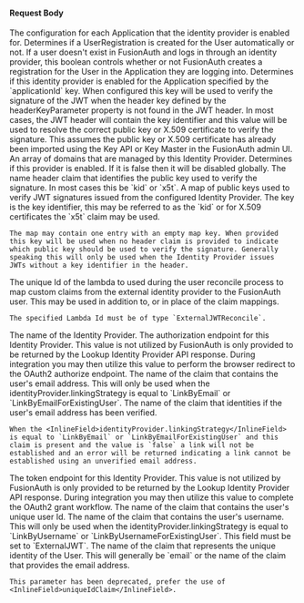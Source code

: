
#### Request Body

<APIBlock>
  <APIField name="identityProvider.applicationConfiguration" type="Map<UUID, Optional>" optional>
    The configuration for each Application that the identity provider is enabled for.
  </APIField>
  <APIField name="identityProvider.applicationConfiguration[applicationId].createRegistration" type="Boolean" optional defaults="true">
    Determines if a UserRegistration is created for the User automatically or not. If a user doesn't exist in FusionAuth and logs in through an identity provider, this boolean controls whether or not FusionAuth creates a registration for the User in the Application they are logging into.
  </APIField>
  <APIField name="identityProvider.applicationConfiguration[applicationId].enabled"  type="Boolean" optional defaults="false">
    Determines if this identity provider is enabled for the Application specified by the `applicationId` key.
  </APIField>
  <APIField name="identityProvider.claimMap" type="Map<String, String>" optional>
    <ClaimMappings />
  </APIField>

  <IdentityProviderDebugRequestParameter idp_since={props.idp_since} />

  <APIField name="identityProvider.defaultKeyId" optional>
    When configured this key will be used to verify the signature of the JWT when the header key defined by the <InlineField>headerKeyParameter</InlineField> property is not found in the JWT header. In most cases, the JWT header will contain the key identifier and this value will be used to resolve the correct public key or X.509 certificate to verify the signature. This assumes the public key or X.509 certificate has already been imported using the Key API or Key Master in the FusionAuth admin UI.
  </APIField>
  <APIField name="identityProvider.domains" optional>
    An array of domains that are managed by this Identity Provider.
  </APIField>
  <APIField name="identityProvider.enabled" type="Boolean" optional defaults="false">
    Determines if this provider is enabled. If it is false then it will be disabled globally.
  </APIField>
  <APIField name="identityProvider.headerKeyParameter" type="String" required>
    The name header claim that identifies the public key used to verify the signature. In most cases this be `kid` or `x5t`.
  </APIField>
  <APIField name="identityProvider.keys" type="Map<String, String>" optional>
    A map of public keys used to verify JWT signatures issued from the configured Identity Provider. The key is the key identifier, this
    may be referred to as the `kid` or for X.509 certificates the `x5t` claim may be used.

    The map may contain one entry with an empty map key. When provided this key will be used when no header claim is provided to indicate
    which public key should be used to verify the signature. Generally speaking this will only be used when the Identity Provider issues
    JWTs without a key identifier in the header.
  </APIField>
  <APIField name="identityProvider.lambdaConfiguration.reconcileId" type="UUID" optional since="1.17.0">
    The unique Id of the lambda to used during the user reconcile process to map custom claims from the external identity provider to the FusionAuth user. This may be used in addition to, or in place of the claim mappings.

    The specified Lambda Id must be of type `ExternalJWTReconcile`.
  </APIField>

  <IdentityProviderLinkingStrategyRequestParameter idp_display_name={props.idp_display_name}
                                                   idp_enforce_email_verified_claim={props.idp_enforce_email_verified_claim}
                                                   idp_since={props.idp_since}
                                                   idp_linking_strategy={props.idp_linking_strategy} />

  <APIField name="identityProvider.name" type="String" required>
    The name of the Identity Provider.
  </APIField>
  <APIField name="identityProvider.oauth2.authorization_endpoint" type="String" optional>
    The authorization endpoint for this Identity Provider. This value is not utilized by FusionAuth is only provided to be returned by the
    Lookup Identity Provider API response. During integration you may then utilize this value to perform the browser redirect to the OAuth2
    authorize endpoint.
  </APIField>
  <APIField name="identityProvider.oauth2.emailClaim" type="String" optional defaults="email">
    The name of the claim that contains the user's email address. This will only be used when the <InlineField>identityProvider.linkingStrategy</InlineField> is equal to `LinkByEmail` or `LinkByEmailForExistingUser`.
  </APIField>
  <APIField name="identityProvider.oauth2.emailVerifiedClaim" type="String" optional defaults="email_verified" since="1.48.0">
    The name of the claim that identities if the user's email address has been verified.

    When the <InlineField>identityProvider.linkingStrategy</InlineField> is equal to `LinkByEmail` or `LinkByEmailForExistingUser` and this claim is present and the value is `false` a link will not be established and an error will be returned indicating a link cannot be established using an unverified email address.
  </APIField>
  <APIField name="identityProvider.oauth2.token_endpoint" type="String" optional>
    The token endpoint for this Identity Provider. This value is not utilized by FusionAuth is only provided to be returned by the
    Lookup Identity Provider API response. During integration you may then utilize this value to complete the OAuth2 grant workflow.
  </APIField>
  <APIField name="identityProvider.oauth2.uniqueIdClaim" type="String" optional defaults="sub">
    The name of the claim that contains the user's unique user Id.
  </APIField>
  <APIField name="identityProvider.oauth2.usernameClaim" type="String" optional defaults="preferred_username">
    The name of the claim that contains the user's username. This will only be used when the <InlineField>identityProvider.linkingStrategy</InlineField> is equal to `LinkByUsername` or `LinkByUsernameForExistingUser`.
  </APIField>

  <IdentityProviderTenantConfiguration />

  <APIField name="identityProvider.type" type="String" required>
    This field must be set to `ExternalJWT`.
  </APIField>
  <APIField name="identityProvider.uniqueIdentityClaim" type="String" optional deprecated>
    The name of the claim that represents the unique identity of the User. This will generally be `email` or the name of the claim that provides the email address.

    This parameter has been deprecated, prefer the use of <InlineField>uniqueIdClaim</InlineField>.
  </APIField>
</APIBlock>

<JSON title="Example Request JSON" src="identity-providers/external-jwt-request.json" />
